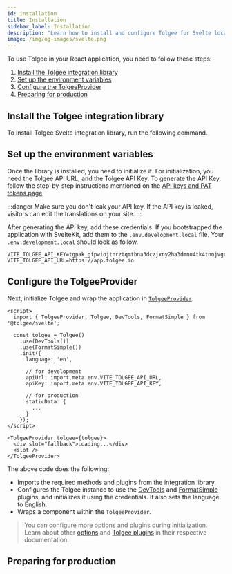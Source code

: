 ```yaml
---
id: installation
title: Installation
sidebar_label: Installation
description: "Learn how to install and configure Tolgee for Svelte localization. Step-by-step guide covers library installation, environment setup, TolgeeProvider configuration, and production preparation. Includes code examples."
image: /img/og-images/svelte.png
---
```



To use Tolgee in your React application, you need to follow these steps:

1. [Install the Tolgee integration library](#install-the-tolgee-integration-library)
2. [Set up the environment variables](#set-up-the-environment-variables)
3. [Configure the TolgeeProvider](#configure-the-tolgeeprovider)
4. [Preparing for production](#preparing-for-production)

## Install the Tolgee integration library

To install Tolgee Svelte integration library, run the following command.

<InstallationTabs lib="@tolgee/svelte" />

## Set up the environment variables


Once the library is installed, you need to initialize it. For initialization, you need the Tolgee API URL, and the Tolgee API Key. To generate the API Key, follow the step-by-step instructions mentioned on the [API keys and PAT tokens page](../../../platform/account_settings/api_keys_and_pat_tokens).

:::danger
Make sure you don't leak your API key. If the API key is leaked, visitors can edit the translations on your site.
:::

After generating the API key, add these credentials. If you bootstrapped the application with SvelteKit, add them to the `.env.development.local` file. Your `.env.development.local` should look as follow.

```env
VITE_TOLGEE_API_KEY=tgpak_gfpwiojtnrztqmtbna3dczjxny2ha3dmnu4tk4tnnjvgc
VITE_TOLGEE_API_URL=https://app.tolgee.io
```

## Configure the TolgeeProvider

Next, initialize Tolgee and wrap the application in [`TolgeeProvider`](./api#tolgeeprovider).

```svelte
<script>
  import { TolgeeProvider, Tolgee, DevTools, FormatSimple } from '@tolgee/svelte';

  const tolgee = Tolgee()
    .use(DevTools())
    .use(FormatSimple())
    .init({
      language: 'en',

      // for development
      apiUrl: import.meta.env.VITE_TOLGEE_API_URL,
      apiKey: import.meta.env.VITE_TOLGEE_API_KEY,

      // for production
      staticData: {
        ...
      }
    });
</script>

<TolgeeProvider tolgee={tolgee}>
  <div slot="fallback">Loading...</div>
  <slot />
</TolgeeProvider>
```
The above code does the following:

- Imports the required methods and plugins from the integration library.
- Configures the Tolgee instance to use the [DevTools](../../api/web_package/plugins#devtools) and [FormatSimple](../../api/core_package/format-simple) plugins, and initializes it using the credentials. It also sets the language to English.
- Wraps a component within the `TolgeeProvider`.

> You can configure more options and plugins during initialization. Learn about other [options](../../api/core_package/options) and [Tolgee plugins](../../plugins) in their respective documentation.

## Preparing for production

<PreparingForProduction />

<ExampleBanner framework="Svelte" />

